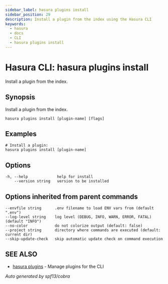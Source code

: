 ```yaml
---
sidebar_label: hasura plugins install
sidebar_position: 29
description: Install a plugin from the index using the Hasura CLI
keywords:
  - hasura
  - docs
  - CLI
  - hasura plugins install
---
```


# Hasura CLI: hasura plugins install

Install a plugin from the index.

## Synopsis

Install a plugin from the index.

    hasura plugins install [plugin-name] [flags]

## Examples

    # Install a plugin:
    hasura plugins install [plugin-name]

## Options

    -h, --help             help for install
        --version string   version to be installed

## Options inherited from parent commands

    --envfile string      .env filename to load ENV vars from (default ".env")
    --log-level string    log level (DEBUG, INFO, WARN, ERROR, FATAL) (default "INFO")
    --no-color            do not colorize output (default: false)
    --project string      directory where commands are executed (default: current dir)
    --skip-update-check   skip automatic update check on command execution

## SEE ALSO

- [hasura plugins](/graphql/core/hasura-cli/hasura_plugins) - Manage plugins for the CLI

_Auto generated by spf13/cobra_
